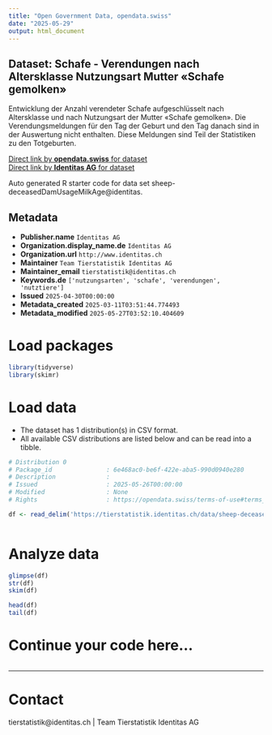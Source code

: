 ```yaml
---
title: "Open Government Data, opendata.swiss"
date: "2025-05-29"
output: html_document
---
```


## Dataset: Schafe - Verendungen nach Altersklasse Nutzungsart Mutter «Schafe gemolken»

Entwicklung der Anzahl verendeter Schafe aufgeschlüsselt nach Altersklasse und nach Nutzungsart der Mutter «Schafe gemolken». Die Verendungsmeldungen für den Tag der Geburt und den Tag danach sind in der Auswertung nicht enthalten. Diese Meldungen sind Teil der Statistiken zu den Totgeburten.

[Direct link by **opendata.swiss** for dataset](https://opendata.swiss/de/dataset/schafe-verendungen-nach-altersklasse-nutzungsart-mutter-schafe-gemolken)<br>
[Direct link by **Identitas AG** for dataset](https://tierstatistik.identitas.ch/)

Auto generated R starter code for data set sheep-deceasedDamUsageMilkAge@identitas.

## Metadata

- **Publisher.name** `Identitas AG`
- **Organization.display_name.de** `Identitas AG`
- **Organization.url** `http://www.identitas.ch`
- **Maintainer** `Team Tierstatistik Identitas AG`
- **Maintainer_email** `tierstatistik@identitas.ch`
- **Keywords.de** `['nutzungsarten', 'schafe', 'verendungen', 'nutztiere']`
- **Issued** `2025-04-30T00:00:00`
- **Metadata_created** `2025-03-11T03:51:44.774493`
- **Metadata_modified** `2025-05-27T03:52:10.404609`


# Load packages

```r

library(tidyverse)
library(skimr)

```

# Load data

-   The dataset has 1 distribution(s) in CSV format.
-   All available CSV distributions are listed below and can be read into a tibble.

```r

# Distribution 0
# Package_id               : 6e468ac0-be6f-422e-aba5-990d0940e280
# Description              : 
# Issued                   : 2025-05-26T00:00:00
# Modified                 : None
# Rights                   : https://opendata.swiss/terms-of-use#terms_by

df <- read_delim('https://tierstatistik.identitas.ch/data/sheep-deceasedDamUsageMilkAge.csv')



```

# Analyze data

```r

glimpse(df)
str(df)
skim(df)

head(df)
tail(df)

```

# Continue your code here...

```r

```

------------------------------------------------------------------------

# Contact

tierstatistik@identitas.ch | Team Tierstatistik Identitas AG
